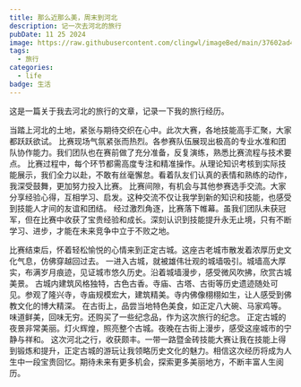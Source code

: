```yaml
---
title: 那么近那么美，周末到河北
description: 记一次去河北的旅行
pubDate: 11 25 2024
image: https://raw.githubusercontent.com/clingwl/imageBed/main/37602ad4dec289f12664e551306e729.jpg
tags:
  - 旅行
categories:
  - life
badge: 生活
---
```



<Info>
  这是一篇关于我去河北的旅行的文章，记录一下我的旅行经历。
</Info>

当踏上河北的土地，紧张与期待交织在心中。此次大赛，各地技能高手汇聚，大家都跃跃欲试。
比赛现场气氛紧张而热烈。各参赛队伍展现出极高的专业水准和团队协作能力。我们团队也在赛前做了充分准备，反复演练，熟悉比赛流程与技术要点。
比赛过程中，每个环节都需高度专注和精准操作。从理论知识考核到实际技能展示，我们全力以赴，不敢有丝毫懈怠。看着队友们认真的表情和熟练的动作，我深受鼓舞，更加努力投入比赛。
比赛间隙，有机会与其他参赛选手交流。大家分享经验心得，互相学习、启发。这种交流不仅让我学到新的知识和技能，也感受到技能人才间的友谊和团结。
经过激烈角逐，比赛落下帷幕。虽我们团队未获冠军，但在比赛中收获了宝贵经验和成长。深刻认识到技能提升永无止境，只有不断学习、进步，才能在未来竞争中立于不败之地。

比赛结束后，怀着轻松愉悦的心情来到正定古城。这座古老城市散发着浓厚历史文化气息，仿佛穿越回过去。
一进入古城，就被雄伟壮观的城墙吸引。城墙高大厚实，布满岁月痕迹，见证城市悠久历史。沿着城墙漫步，感受微风吹拂，欣赏古城美景。
古城内建筑风格独特，古色古香。寺庙、古塔、古街等历史遗迹随处可见。参观了隆兴寺，寺庙规模宏大，建筑精美。寺内佛像栩栩如生，让人感受到佛教文化的博大精深。
在古街上，品尝当地特色美食，如正定八大碗、马家鸡等。味道鲜美，回味无穷。还购买了一些纪念品，作为这次旅行的纪念。
正定古城的夜景非常美丽。灯火辉煌，照亮整个古城。夜晚在古街上漫步，感受这座城市的宁静与祥和。
这次河北之行，收获颇丰。一带一路暨金砖技能大赛让我在技能上得到锻炼和提升，正定古城的游玩让我领略历史文化的魅力。相信这次经历将成为人生中一段宝贵回忆。期待未来有更多机会，探索更多美丽地方，不断丰富人生阅历。
